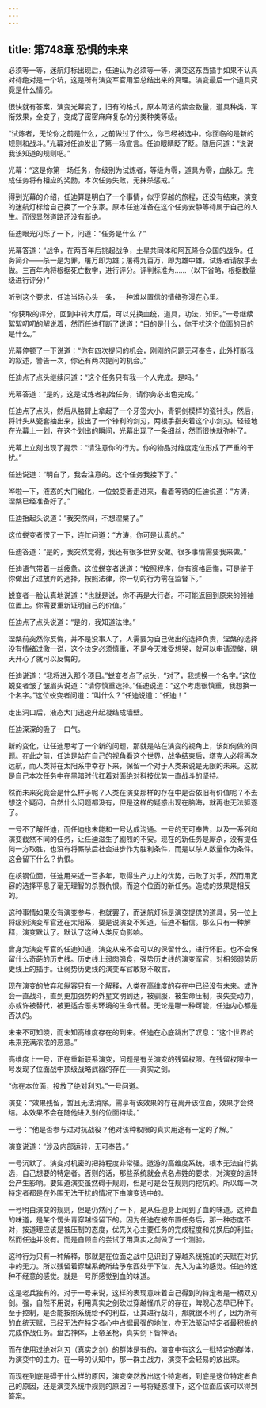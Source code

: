 ```yaml
---
---
---
```

title: 第748章 恐惧的未来
---



必须等一等，迷航灯标出现后，任迪认为必须等一等，演变这东西插手如果不认真对待绝对是一个坑，这是所有演变军官用泪总结出来的真理。演变最后一个道具究竟是什么情况。

很快就有答案，演变光幕变了，旧有的格式，原本简洁的紫金数量，道具种类，军衔效果，全变了，变成了密密麻麻复杂的分类种类等级。

“试炼者，无论你之前是什么，之前做过了什么，你已经被选中。你面临的是新的规则和战斗。”光幕对任迪发出了第一场宣言。任迪眼睛眨了眨。随后问道：“说说我该知道的规则吧。”

光幕：“这是你第一场任务，你级别为试炼者，等级为零，道具为零，血脉无。完成任务将有相应的奖励，本次任务失败，无抹杀惩戒。”

得到光幕的介绍，任迪算是明白了一个事情，似乎穿越的旅程，还没有结束，演变的迷航灯标给自己换了一个东家。原本任迪准备在这个任务安静等待属于自己的人生。而很显然道路还没有断绝。

任迪眼光闪烁了一下，问道：“任务是什么？”

光幕答道：“战争，在两百年后挑起战争，土星共同体和阿瓦隆合众国的战争。任务简介——杀一是为罪，屠万即为雄；屠得九百万，即为雄中雄，试炼者请放手去做。三百年内将根据死亡数字，进行评分。评判标准为……（以下省略，根据数量级进行评分）”

听到这个要求，任迪当场心头一条，一种难以置信的情绪弥漫在心里。

“你获取的评分，回到中转大厅后，可以兑换血统，道具，功法，知识。”一号继续絮絮叨叨的解说着，然而任迪打断了说道：“目的是什么，你干扰这个位面的目的是什么。”

光幕停顿了一下说道：“你有四次提问的机会，刚刚的问题无可奉告，此外打断我的叙述，警告一次，你还有两次提问的机会。”

任迪点了点头继续问道：“这个任务只有我一个人完成。是吗。”

光幕答道：“是的，这是试炼者初始任务，请你务必出色完成。”

任迪点了点头，然后从胳臂上拿起了一个牙签大小，青铜剑模样的瓷针头，然后，将针头从瓷套抽出来，拔出了一个锋利的剑刃，两根手指夹着这个小剑刃。轻轻地在光幕上一划，在这个划出的瞬间，光幕出现了一条细丝，然而很快就弥补了。

光幕上立刻出现了提示：“请注意你的行为。你的物品对维度定位形成了严重的干扰。”

任迪说道：“明白了，我会注意的。这个任务我接下了。”

哗啦一下，液态的大门融化，一位蜕变者走进来，看着等待的任迪说道：“方涛，涅槃已经准备好了。”

任迪抬起头说道：“我突然间，不想涅槃了。”

这位蜕变者愣了一下，连忙问道：“方涛，你可是认真的。”

任迪答道：“是的，我突然觉得，我还有很多世界没做。很多事情需要我来做。”

任迪语气带着一丝疲惫。这位蜕变者说道：“按照程序，你有资格后悔，可是鉴于你做出了过放弃的选择，按照法律，你一切的行为需在监督下。”

蜕变者一脸认真地说道：“也就是说，你不再是大行者。不可能返回到原来的领袖位置上。你需要重新证明自己的价值。”

任迪点了点头说道：“是的，我知道法律。”

涅槃前突然你反悔，并不是没事人了，人需要为自己做出的选择负责，涅槃的选择没有情绪过激一说，这个决定必须慎重，不是今天难受想哭，就可以申请涅槃，明天开心了就可以反悔的。

任迪说道：“我将进入那个项目。”蜕变者点了点头，“对了，我想换一个名字。”这位蜕变者皱了皱眉头说道：“请你慎重选择。”任迪说道：“这个考虑很慎重，我想换一个名字。”这位蜕变者问道：“叫什么？”任迪说道：“任迪！”

走出洞口后，液态大门迅速升起凝结成墙壁。

任迪深深的吸了一口气。

新的变化，让任迪思考了一个新的问题，那就是站在演变的视角上，该如何做的问题。在此之前，任迪是站在自己的视角看这个世界，战争结束后，塔克人必将再次远航，而人类将在太阳系中幸存下来，保留一个对于人类来说是无限的未来。这就是自己本次任务中在黑暗时代扛着对面绝对科技优势一直战斗的坚持。

然而未来究竟会是什么样子呢？人类在演变那样的存在中是否依旧有价值呢？不去想这个疑问，自然什么问题都没有，但是这样的疑惑出现在脑海，就再也无法驱逐了。

一号不了解任迪，而任迪也未能和一号达成沟通。一号的无可奉告，以及一系列和演变截然不同的任务，让任迪滋生了剧烈的不安。现在的新任务是厮杀，没有提任何一方取胜，也没有将厮杀后社会进步作为胜利条件，而是以杀人数量作为条件。这会留下什么？仇恨。

在核钢位面，任迪用来近一百多年，取得生产力上的优势，击败了对手，然而用宽容的选择平息了毫无理智的杀戮仇恨。而这个位面的新任务。造成的效果是相反的。

这种事情如果没有演变参与，也就罢了，而迷航灯标是演变提供的道具，另一位上将级别演变军官还在太阳系，要是说演变不知道，任迪不相信。那么只有一种解释，演变默认了。默认了这种人类反向影响。

曾身为演变军官的任迪知道，演变从来不会可以的保留什么，进行怀旧。也不会保留什么奇葩的历史线。历史线上弱肉强食，强势历史线的演变军官，对相邻弱势历史线上的插手。让弱势历史线的演变军官敢怒不敢言。

现在演变的放弃和纵容只有一个解释，人类在高维度的存在中已经没有未来。或许会一直战斗，直到更加强势的外星文明到达，被驯服，被生命压制，丧失变动力，亦或许被替代，被更适合恶劣环境的生命代替。无论是哪一种可能，任迪内心都是否决的。

未来不可知晓，而未知高维度存在的到来。任迪在心底跳出了叹息：“这个世界的未来充满浓浓的恶意。”

高维度上一号，正在重新联系演变，问题是有关演变的残留权限。在残留权限中一号发现了位面战中顶级战略武器的存在——真实之剑。

“你在本位面，投放了绝对利刃。”一号问道。

演变：“效果残留，暂且无法消除。需享有该效果的存在离开该位面，效果才会终结。本效果不会在随他进入别的位面持续。”

一号：“他是否参与过对抗战役？他对该种权限的真实用途有一定的了解。”

演变说道：“涉及内部运转，无可奉告。”

一号沉默了。演变对机密的把持程度非常强。遨游的高维度系统，根本无法自行挑选，自己想要的特定者。否则的话，那些系统就会点名点姓的要求，对演变的运转会产生影响。要知道演变虽然碍于规则，但是可是会在规则内挖坑的。所以每一次特定者都是在外围无法干扰的情况下由演变选中的。

一号明白演变的规则，但是仍然问了一下，是从任迪身上闻到了血的味道。这种血的味道，是某个愣头青穿越怪留下的。因为任迪在被布置任务后，那一种态度不对，按道理应该是被压制的态度，优先关心主要任务的完成程度和兑换后的利益。然而任迪并没有。而是自顾自的尝试了用真实之剑做了一个测验。

这种行为只有一种解释，那就是在位面之战中见识到了穿越系统施加的天赋在对抗中的无力。所以残留着穿越系统所给予东西处于下位，先入为主的感觉。任迪的这种不经意的感觉。就是一号所感觉到血的味道。

这是老兵独有的。对于一号来说，这样的表现意味着自己得到的特定者是一柄双刃剑。强，自然不用说，利用真实之剑砍过穿越怪爪牙的存在，睥睨心态早已种下。至于控制，是否能按照系统给予的利益，让其进行战斗，那就很不利了，因为所有的血统天赋，已经无法在特定者心中占据最强的地位，亦无法驱动特定者最积极的完成作战任务。盘古神体，上帝圣枪，真实剑下皆神话。

而在使用过绝对利刃（真实之剑）的群体是有的，演变中有这么一批特定的群体，为演变中的主力。在一号的认知中，那一群主战力，演变不会轻易的放出来。

而现在到底是碍于什么样的原因，演变突然放出这个特定者，到底是这位特定者自己的原因，还是演变系统中规则的原因？一号将疑惑埋下，这个位面应该可以得到答案。